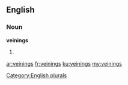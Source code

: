 ==English==

===Noun===
'''veinings'''

# {{plural of|[[veining]]}}

[[Category:English plurals]]

[[ar:veinings]]
[[fr:veinings]]
[[ku:veinings]]
[[my:veinings]]